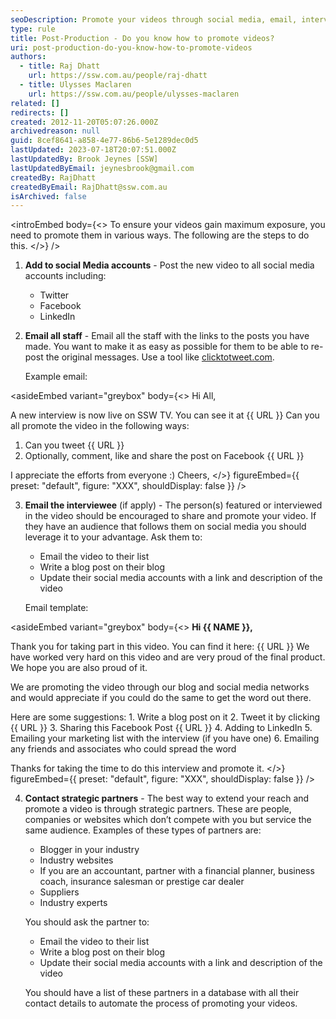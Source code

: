 ```yaml
---
seoDescription: Promote your videos through social media, email, interviewees, and strategic partners to maximize exposure and reach.
type: rule
title: Post-Production - Do you know how to promote videos?
uri: post-production-do-you-know-how-to-promote-videos
authors:
  - title: Raj Dhatt
    url: https://ssw.com.au/people/raj-dhatt
  - title: Ulysses Maclaren
    url: https://ssw.com.au/people/ulysses-maclaren
related: []
redirects: []
created: 2012-11-20T05:07:26.000Z
archivedreason: null
guid: 8cef8641-a858-4e77-86b6-5e1289dec0d5
lastUpdated: 2023-07-18T20:07:51.000Z
lastUpdatedBy: Brook Jeynes [SSW]
lastUpdatedByEmail: jeynesbrook@gmail.com
createdBy: RajDhatt
createdByEmail: RajDhatt@ssw.com.au
isArchived: false
---
```


<introEmbed
  body={<>
To ensure your videos gain maximum exposure, you need to promote them in various ways. The following are the steps to do this.
  </>}
/>
1. **Add to social Media accounts** - Post the new video to all social media accounts including:

   * Twitter
   * Facebook
   * LinkedIn

2. **Email all staff** - Email all the staff with the links to the posts you have made. You want to make it as easy as possible for them to be able to re-post the original messages. Use a tool like [clicktotweet.com](https://clicktotweet.com/).

   Example email:

<asideEmbed
  variant="greybox"
  body={<>
    Hi All,

A new interview is now live on SSW TV. You can see it at &#123;&#123; URL &#125;&#125;
Can you all promote the video in the following ways:

1. Can you tweet &#123;&#123; URL &#125;&#125;
2. Optionally, comment, like and share the post on Facebook &#123;&#123; URL &#125;&#125;

I appreciate the efforts from everyone :)
Cheers,
  </>}
  figureEmbed={{
    preset: "default",
    figure: "XXX",
    shouldDisplay: false
  }}
/>

3. **Email the interviewee** (if apply) - The person(s) featured or interviewed in the video should be encouraged to share and promote your video. If they have an audience that follows them on social media you should leverage it to your advantage.
   Ask them to:

   * Email the video to their list
   * Write a blog post on their blog
   * Update their social media accounts with a link and description of the video

   Email template:

<asideEmbed
  variant="greybox"
  body={<>
    **Hi &#123;&#123; NAME &#125;&#125;,**

Thank you for taking part in this video. You can find it here: &#123;&#123; URL &#125;&#125;
We have worked very hard on this video and are very proud of the final product. We hope you are also proud of it.

We are promoting the video through our blog and social media networks and would appreciate if you could do the same to get the word out there.

Here are some suggestions: 1. Write a blog post on it 2. Tweet it by clicking &#123;&#123; URL &#125;&#125; 3. Sharing this Facebook Post &#123;&#123; URL &#125;&#125; 4. Adding to LinkedIn 5. Emailing your marketing list with the interview (if you have one) 6. Emailing any friends and associates who could spread the word

Thanks for taking the time to do this interview and promote it.
  </>}
  figureEmbed={{
    preset: "default",
    figure: "XXX",
    shouldDisplay: false
  }}
/>

4. **Contact strategic partners** - The best way to extend your reach and promote a video is through strategic partners. These are people, companies or websites which don’t compete with you but service the same audience. Examples of these types of partners are:

   * Blogger in your industry
   * Industry websites
   * If you are an accountant, partner with a financial planner, business coach, insurance salesman or prestige car dealer
   * Suppliers
   * Industry experts

   You should ask the partner to:

   * Email the video to their list
   * Write a blog post on their blog
   * Update their social media accounts with a link and description of the video

   You should have a list of these partners in a database with all their contact details to automate the process of promoting your videos.
